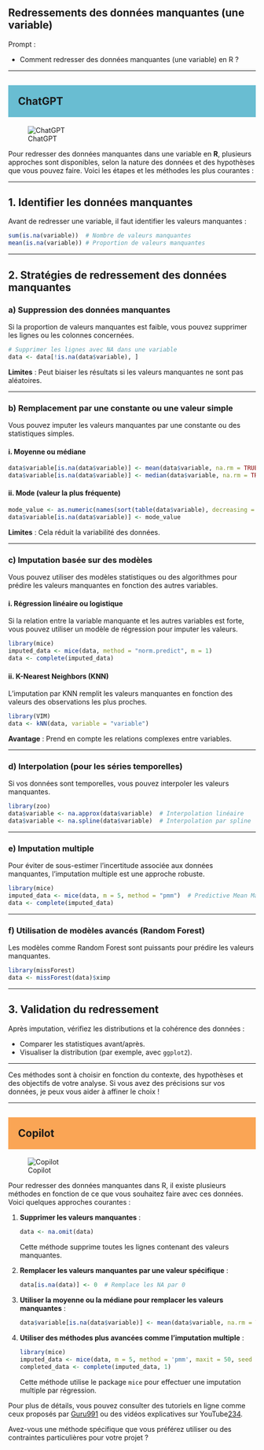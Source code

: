 ## Redressements des données manquantes (une variable)

::: {.callout-note appearance="simple"}
Prompt : 

* Comment redresser des données manquantes (une variable) en R ? 


:::

----

## ChatGPT {style="background-color: #69bdd2; padding: 20px;"}
![ChatGPT](../img/ChatGPT.PNG)

Pour redresser des données manquantes dans une variable en **R**, plusieurs approches sont disponibles, selon la nature des données et des hypothèses que vous pouvez faire. Voici les étapes et les méthodes les plus courantes :

---

## 1. **Identifier les données manquantes**
Avant de redresser une variable, il faut identifier les valeurs manquantes :

```R
sum(is.na(variable))  # Nombre de valeurs manquantes
mean(is.na(variable)) # Proportion de valeurs manquantes
```

---

## 2. **Stratégies de redressement des données manquantes**

### a) **Suppression des données manquantes**
Si la proportion de valeurs manquantes est faible, vous pouvez supprimer les lignes ou les colonnes concernées.

```R
# Supprimer les lignes avec NA dans une variable
data <- data[!is.na(data$variable), ]
```

**Limites** : Peut biaiser les résultats si les valeurs manquantes ne sont pas aléatoires.

---

### b) **Remplacement par une constante ou une valeur simple**
Vous pouvez imputer les valeurs manquantes par une constante ou des statistiques simples.

#### i. Moyenne ou médiane
```R
data$variable[is.na(data$variable)] <- mean(data$variable, na.rm = TRUE)  # Moyenne
data$variable[is.na(data$variable)] <- median(data$variable, na.rm = TRUE)  # Médiane
```

#### ii. Mode (valeur la plus fréquente)
```R
mode_value <- as.numeric(names(sort(table(data$variable), decreasing = TRUE))[1])
data$variable[is.na(data$variable)] <- mode_value
```

**Limites** : Cela réduit la variabilité des données.

---

### c) **Imputation basée sur des modèles**
Vous pouvez utiliser des modèles statistiques ou des algorithmes pour prédire les valeurs manquantes en fonction des autres variables.

#### i. Régression linéaire ou logistique
Si la relation entre la variable manquante et les autres variables est forte, vous pouvez utiliser un modèle de régression pour imputer les valeurs.

```R
library(mice)
imputed_data <- mice(data, method = "norm.predict", m = 1)
data <- complete(imputed_data)
```

#### ii. K-Nearest Neighbors (KNN)
L’imputation par KNN remplit les valeurs manquantes en fonction des valeurs des observations les plus proches.

```R
library(VIM)
data <- kNN(data, variable = "variable")
```

**Avantage** : Prend en compte les relations complexes entre variables.

---

### d) **Interpolation (pour les séries temporelles)**
Si vos données sont temporelles, vous pouvez interpoler les valeurs manquantes.

```R
library(zoo)
data$variable <- na.approx(data$variable)  # Interpolation linéaire
data$variable <- na.spline(data$variable)  # Interpolation par spline
```

---

### e) **Imputation multiple**
Pour éviter de sous-estimer l’incertitude associée aux données manquantes, l’imputation multiple est une approche robuste.

```R
library(mice)
imputed_data <- mice(data, m = 5, method = "pmm")  # Predictive Mean Matching
data <- complete(imputed_data)
```

---

### f) **Utilisation de modèles avancés (Random Forest)**
Les modèles comme Random Forest sont puissants pour prédire les valeurs manquantes.

```R
library(missForest)
data <- missForest(data)$ximp
```

---

## 3. **Validation du redressement**
Après imputation, vérifiez les distributions et la cohérence des données :

- Comparer les statistiques avant/après.
- Visualiser la distribution (par exemple, avec `ggplot2`).

---

Ces méthodes sont à choisir en fonction du contexte, des hypothèses et des objectifs de votre analyse. Si vous avez des précisions sur vos données, je peux vous aider à affiner le choix !

----

## Copilot {style="background-color: #faa555; padding: 20px;"}
![Copilot](../img/copilot.PNG)

Pour redresser des données manquantes dans R, il existe plusieurs méthodes en fonction de ce que vous souhaitez faire avec ces données. Voici quelques approches courantes :

1. **Supprimer les valeurs manquantes** :
   ```R
   data <- na.omit(data)
   ```
   Cette méthode supprime toutes les lignes contenant des valeurs manquantes.

2. **Remplacer les valeurs manquantes par une valeur spécifique** :
   ```R
   data[is.na(data)] <- 0  # Remplace les NA par 0
   ```

3. **Utiliser la moyenne ou la médiane pour remplacer les valeurs manquantes** :
   ```R
   data$variable[is.na(data$variable)] <- mean(data$variable, na.rm = TRUE)  # Remplace les NA par la moyenne
   ```

4. **Utiliser des méthodes plus avancées comme l'imputation multiple** :
   ```R
   library(mice)
   imputed_data <- mice(data, m = 5, method = 'pmm', maxit = 50, seed = 500)
   completed_data <- complete(imputed_data, 1)
   ```
   Cette méthode utilise le package `mice` pour effectuer une imputation multiple par régression.

Pour plus de détails, vous pouvez consulter des tutoriels en ligne comme ceux proposés par [Guru99](https://www.guru99.com/fr/r-replace-missing-values.html)[1](https://www.guru99.com/fr/r-replace-missing-values.html) ou des vidéos explicatives sur YouTube[2](https://www.youtube.com/watch?v=yacuMoIKEg4)[3](https://www.youtube.com/watch?v=gptthNRXXYU)[4](https://www.youtube.com/watch?v=RPLLc8Ce5GE).

Avez-vous une méthode spécifique que vous préférez utiliser ou des contraintes particulières pour votre projet ?